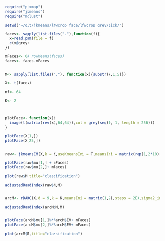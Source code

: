 ```r
require("pixmap")
require("jkmeans")
require("mclust")

setwd("~/git/jkmeans/lfwcrop_face/lfwcrop_grey/pick/")

faces<- sapply(list.files("."),function(f){
  x=read.pnm(file = f)
  c(x@grey)
})

mFaces<- 0# rowMeans(faces)
faces<- faces-mFaces


M<- sapply(list.files("."), function(x){substr(x,1,5)})

X<- t(faces)

nf<- 64

K<- 2



plotFace<- function(x){
  image(t(matrix(rev(x),64,64)),col = grey(seq(0, 1, length = 256)))
}

plotFace(X[1,])
plotFace(X[25,])


raw<- jkmeansEM(X,k = K,useKmeansIni = T,meansIni = matrix(rep(1,2*10),nrow = 2),sigma2_ini = 0.1,fixW = F)

plotFace(raw$mu[1,] + mFaces)
plotFace(raw$mu[2,]+ mFaces)

plot(raw$M,title="classification")

adjustedRandIndex(raw$M,M)


arcM<- rDARC(X,d = 9,k = K,meansIni = matrix(1,2),steps = 2E3,sigma2_ini = 1,randomStart = F,ver = 2,useEstep = F,tol = 1E-9)

adjustedRandIndex(arcM$M,M)


plotFace(arcM$mu[1,]%*%arcM$EV+ mFaces)
plotFace(arcM$mu[2,]%*%arcM$EV+ mFaces)

plot(arcM$M,title="classification")
```